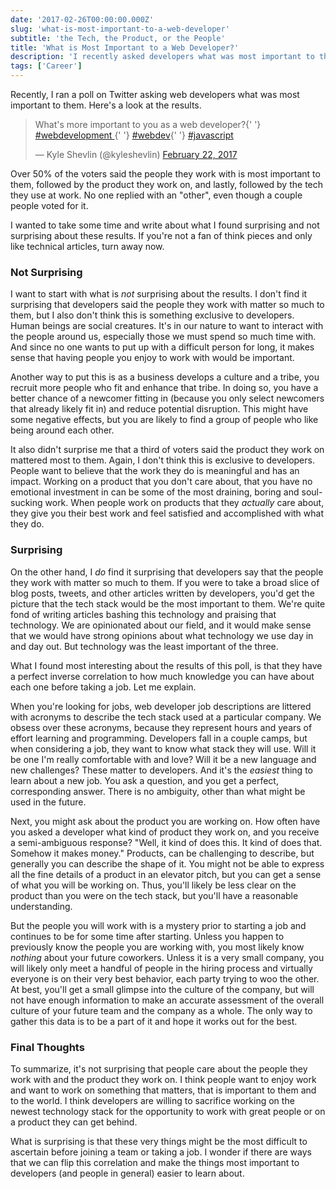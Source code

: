 ```yaml
---
date: '2017-02-26T00:00:00.000Z'
slug: 'what-is-most-important-to-a-web-developer'
subtitle: 'the Tech, the Product, or the People'
title: 'What is Most Important to a Web Developer?'
description: 'I recently asked developers what was most important to them. The results were a bit surprising.'
tags: ['Career']
---
```


Recently, I ran a poll on Twitter asking web developers what was most important to them. Here's a look at the results.

<blockquote class="twitter-tweet" data-lang="en">
  <p lang="en" dir="ltr">
    What's more important to you as a web developer?{' '}
    <a href="https://twitter.com/hashtag/webdevelopment?src=hash">
      #webdevelopment
    </a>{' '}
    <a href="https://twitter.com/hashtag/webdev?src=hash">#webdev</a>{' '}
    <a href="https://twitter.com/hashtag/javascript?src=hash">#javascript</a>
  </p>
  — Kyle Shevlin (@kyleshevlin) <a href="https://twitter.com/kyleshevlin/status/834529080162738177">February 22, 2017</a>
</blockquote>
<script async src="//platform.twitter.com/widgets.js" charset="utf-8"></script>

Over 50% of the voters said the people they work with is most important to them, followed by the product they work on, and lastly, followed by the tech they use at work. No one replied with an "other", even though a couple people voted for it.

I wanted to take some time and write about what I found surprising and not surprising about these results. If you're not a fan of think pieces and only like technical articles, turn away now.

### Not Surprising

I want to start with what is _not_ surprising about the results. I don't find it surprising that developers said the people they work with matter so much to them, but I also don't think this is something exclusive to developers. Human beings are social creatures. It's in our nature to want to interact with the people around us, especially those we must spend so much time with. And since no one wants to put up with a difficult person for long, it makes sense that having people you enjoy to work with would be important.

Another way to put this is as a business develops a culture and a tribe, you recruit more people who fit and enhance that tribe. In doing so, you have a better chance of a newcomer fitting in (because you only select newcomers that already likely fit in) and reduce potential disruption. This might have some negative effects, but you are likely to find a group of people who like being around each other.

It also didn't surprise me that a third of voters said the product they work on mattered most to them. Again, I don't think this is exclusive to developers. People want to believe that the work they do is meaningful and has an impact. Working on a product that you don't care about, that you have no emotional investment in can be some of the most draining, boring and soul-sucking work. When people work on products that they _actually_ care about, they give you their best work and feel satisfied and accomplished with what they do.

### Surprising

On the other hand, I _do_ find it surprising that developers say that the people they work with matter so much to them. If you were to take a broad slice of blog posts, tweets, and other articles written by developers, you'd get the picture that the tech stack would be the most important to them. We're quite fond of writing articles bashing this technology and praising that technology. We are opinionated about our field, and it would make sense that we would have strong opinions about what technology we use day in and day out. But technology was the least important of the three.

What I found most interesting about the results of this poll, is that they have a perfect inverse correlation to how much knowledge you can have about each one before taking a job. Let me explain.

When you're looking for jobs, web developer job descriptions are littered with acronyms to describe the tech stack used at a particular company. We obsess over these acronyms, because they represent hours and years of effort learning and programming. Developers fall in a couple camps, but when considering a job, they want to know what stack they will use. Will it be one I'm really comfortable with and love? Will it be a new language and new challenges? These matter to developers. And it's the _easiest_ thing to learn about a new job. You ask a question, and you get a perfect, corresponding answer. There is no ambiguity, other than what might be used in the future.

Next, you might ask about the product you are working on. How often have you asked a developer what kind of product they work on, and you receive a semi-ambiguous response? "Well, it kind of does this. It kind of does that. Somehow it makes money." Products, can be challenging to describe, but generally you can describe the shape of it. You might not be able to express all the fine details of a product in an elevator pitch, but you can get a sense of what you will be working on. Thus, you'll likely be less clear on the product than you were on the tech stack, but you'll have a reasonable understanding.

But the people you will work with is a mystery prior to starting a job and continues to be for some time after starting. Unless you happen to previously know the people you are working with, you most likely know _nothing_ about your future coworkers. Unless it is a very small company, you will likely only meet a handful of people in the hiring process and virtually everyone is on their very best behavior, each party trying to woo the other. At best, you'll get a small glimpse into the culture of the company, but will not have enough information to make an accurate assessment of the overall culture of your future team and the company as a whole. The only way to gather this data is to be a part of it and hope it works out for the best.

### Final Thoughts

To summarize, it's not surprising that people care about the people they work with and the product they work on. I think people want to enjoy work and want to work on something that matters, that is important to them and to the world. I think developers are willing to sacrifice working on the newest technology stack for the opportunity to work with great people or on a product they can get behind.

What is surprising is that these very things might be the most difficult to ascertain before joining a team or taking a job. I wonder if there are ways that we can flip this correlation and make the things most important to developers (and people in general) easier to learn about.
